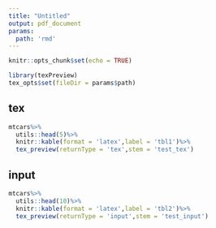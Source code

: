 ```yaml
---
title: "Untitled"
output: pdf_document
params:
  path: 'rmd'
---
```


```r
knitr::opts_chunk$set(echo = TRUE)
```

```r
library(texPreview)
tex_opts$set(fileDir = params$path)
```

## tex

```r
mtcars%>%
  utils::head(5)%>%
  knitr::kable(format = 'latex',label = 'tbl1')%>%
  tex_preview(returnType = 'tex',stem = 'test_tex')
```

## input

```r
mtcars%>%
  utils::head(10)%>%
  knitr::kable(format = 'latex',label = 'tbl2')%>%
  tex_preview(returnType = 'input',stem = 'test_input')
```
